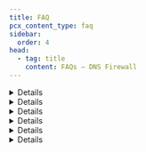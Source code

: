 ```yaml
---
title: FAQ
pcx_content_type: faq
sidebar:
  order: 4
head:
  - tag: title
    content: FAQs — DNS Firewall
---
```



<Details header="How does DNS Firewall choose a backend nameserver to query upstream?">

DNS Firewall alternates between a customer's nameservers, using an algorithm is more likely to send queries to the faster upstream nameservers than slower nameservers.

</Details>

<Details header="How long does DNS Firewall cache a stale object?">

DNS Firewall sets cache longevity according to allocated memory.

As long as there is enough allocated memory, Cloudflare does not clear items from the cache forcefully, even when the TTL expires. This feature allows Cloudflare to serve stale objects from cache if your nameservers are offline.

</Details>

<Details header="Does the DNS Firewall cache SERVFAIL?">

Yes. `SERVFAIL` is treated like any other negative answer for caching purposes. The default TTL is 30 seconds. You can use the [API](/api/operations/dns-firewall-update-dns-firewall-cluster) to set a different `negative_cache_ttl`.

</Details>

<Details header="Does DNS Firewall support EDNS Client Subnet (ECS)?">

Yes. Often, DNS providers want to see a client's IP via <GlossaryTooltip term="EDNS Client Subnet (ECS)">EDNS Client Subnet (ECS)</GlossaryTooltip> ([RFC 7871](https://www.rfc-editor.org/rfc/inline-errata/rfc7871.html)) because they serve geographically specific DNS answers based on the client's IP. With EDNS Client Subnet enabled, the DNS Firewall will forward the client's IP subnet along with the DNS query to the upstream nameserver.

When EDNS is enabled, the DNS Firewall gives out the geographically correct answer in cache based on the client IP subnet. To do this, the DNS Firewall segments its cache. For example:

1. A resolver says it is looking for an answer for client `192.0.2.0/24`.
2. The DNS Firewall will proxy the request to the upstream nameserver for the answer.
3. The DNS Firewall will cache the answer from the upstream nameserver, but only for that `/24`.
4. `203.0.113.0/24` now asks the same DNS question and the answer is again returned from the upstream nameserver instead of the cache.

:::note

EDNS limits the effectiveness of the DNS cache.

:::

Some resolvers might not be sending any EDNS data. When you set the `ecs_fallback` parameter to `true` via the [API](/api/operations/dns-firewall-update-dns-firewall-cluster), DNS Firewall will forward the IP subnet of the resolver instead only if there is no EDNS data present in incoming the DNS query.

</Details>

<Details header="Does DNS Firewall cache negative answers?">

Yes. The default TTL is 30 seconds. You can set `negative_cache_ttl` via the [API](/api/operations/dns-firewall-update-dns-firewall-cluster). This will affect the TTL of responses with status `REFUSED`, `NXDOMAIN`, or `SERVFAIL`.

</Details>

<Details header="How can I set PTR records for nameserver hostnames?">

If you want PTR records on the assigned DNS Firewall cluster IPs that point to your nameserver hostnames, please reach out to your Cloudflare account team.

</Details>

